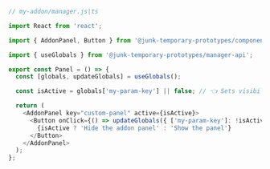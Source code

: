 ```js
// my-addon/manager.js|ts

import React from 'react';

import { AddonPanel, Button } from '@junk-temporary-prototypes/components';

import { useGlobals } from '@junk-temporary-prototypes/manager-api';

export const Panel = () => {
  const [globals, updateGlobals] = useGlobals();

  const isActive = globals['my-param-key'] || false; // 👈 Sets visibility based on the global value.

  return (
    <AddonPanel key="custom-panel" active={isActive}>
      <Button onClick={() => updateGlobals({ ['my-param-key']: !isActive })}>
        {isActive ? 'Hide the addon panel' : 'Show the panel'}
      </Button>
    </AddonPanel>
  );
};
```
